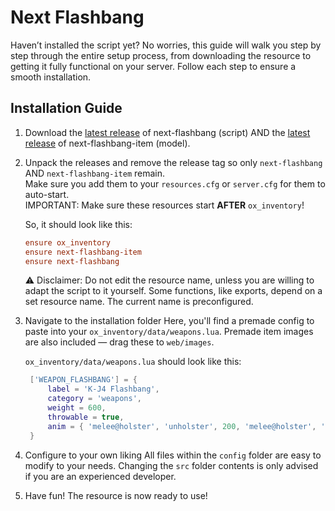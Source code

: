 # Next Flashbang

Haven’t installed the script yet? No worries, this guide will walk you step by step through the entire setup process, from downloading the resource to getting it fully functional on your server. Follow each step to ensure a smooth installation.

## Installation Guide

1. Download the [latest release](https://github.com/next-resources/next-flashbang/releases/) of next-flashbang (script) AND the [latest release](https://github.com/next-resources/next-flashbang-item/releases/) of next-flashbang-item (model).  
2. Unpack the releases and remove the release tag so only `next-flashbang` AND `next-flashbang-item` remain.  
   Make sure you add them to your `resources.cfg` or `server.cfg` for them to auto-start.  
   IMPORTANT: Make sure these resources start **AFTER** `ox_inventory`!

   So, it should look like this:

   ```cfg
   ensure ox_inventory
   ensure next-flashbang-item
   ensure next-flashbang
   ```

   ⚠️ Disclaimer: Do not edit the resource name, unless you are willing to adapt the script to it yourself.
   Some functions, like exports, depend on a set resource name. The current name is preconfigured.

3. Navigate to the installation folder
   Here, you'll find a premade config to paste into your `ox_inventory/data/weapons.lua`.
   Premade item images are also included — drag these to `web/images`.

   `ox_inventory/data/weapons.lua` should look like this:

   ```lua copy
    ['WEAPON_FLASHBANG'] = {
        label = 'K-J4 Flashbang',
        category = 'weapons',
        weight = 600,
        throwable = true,
        anim = { 'melee@holster', 'unholster', 200, 'melee@holster', 'holster', 600 },
    }
   ```

4. Configure to your own liking
   All files within the `config` folder are easy to modify to your needs.
   Changing the `src` folder contents is only advised if you are an experienced developer.

5. Have fun!
   The resource is now ready to use!
